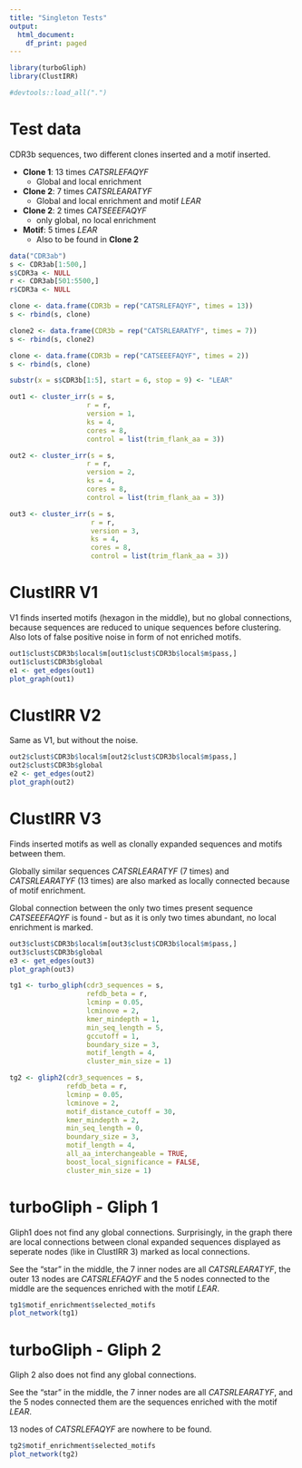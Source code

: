 ```yaml
---
title: "Singleton Tests"
output:
  html_document:
    df_print: paged
---
```


```r
library(turboGliph)
library(ClustIRR)
```

```r
#devtools::load_all(".")
```

# Test data

CDR3b sequences, two different clones inserted and a motif inserted.

* **Clone 1**: 13 times *CATSRLEFAQYF* 
  * Global and local enrichment
* **Clone 2**: 7 times *CATSRLEARATYF* 
  * Global and local enrichment and motif *LEAR*
* **Clone 2**: 2 times *CATSEEEFAQYF* 
  * only global, no local enrichment
* **Motif**: 5 times *LEAR* 
  * Also to be found in **Clone 2**

```r
data("CDR3ab")
s <- CDR3ab[1:500,]
s$CDR3a <- NULL
r <- CDR3ab[501:5500,]
r$CDR3a <- NULL
```

```r
clone <- data.frame(CDR3b = rep("CATSRLEFAQYF", times = 13))
s <- rbind(s, clone)
```

```r
clone2 <- data.frame(CDR3b = rep("CATSRLEARATYF", times = 7))
s <- rbind(s, clone2)
```

```r
clone <- data.frame(CDR3b = rep("CATSEEEFAQYF", times = 2))
s <- rbind(s, clone)
```

```r
substr(x = s$CDR3b[1:5], start = 6, stop = 9) <- "LEAR"
```


```r
out1 <- cluster_irr(s = s,
                   r = r,
                   version = 1,
                   ks = 4,
                   cores = 8,
                   control = list(trim_flank_aa = 3))
```

```r
out2 <- cluster_irr(s = s,
                   r = r,
                   version = 2,
                   ks = 4,
                   cores = 8,
                   control = list(trim_flank_aa = 3))
```


```r
out3 <- cluster_irr(s = s,
                    r = r,
                    version = 3,
                    ks = 4,
                    cores = 8,
                    control = list(trim_flank_aa = 3))
```

# ClustIRR V1

V1 finds inserted motifs (hexagon in the middle), but no global connections, 
because sequences are reduced to unique sequences before clustering. 
Also lots of false positive noise in form of not enriched motifs.

```r
out1$clust$CDR3b$local$m[out1$clust$CDR3b$local$m$pass,]
out1$clust$CDR3b$global
e1 <- get_edges(out1)
plot_graph(out1)

```

# ClustIRR V2

Same as V1, but without the noise.

```r
out2$clust$CDR3b$local$m[out2$clust$CDR3b$local$m$pass,]
out2$clust$CDR3b$global
e2 <- get_edges(out2)
plot_graph(out2)

```

# ClustIRR V3

Finds inserted motifs as well as clonally expanded sequences and motifs 
between them.

Globally similar sequences *CATSRLEARATYF* (7 times) and *CATSRLEARATYF* 
(13 times) are also marked as locally connected because of motif enrichment.

Global connection between the only two times present sequence 
*CATSEEEFAQYF* is found - but as it is only two times abundant, no local 
enrichment is marked.

```r
out3$clust$CDR3b$local$m[out3$clust$CDR3b$local$m$pass,]
out3$clust$CDR3b$global
e3 <- get_edges(out3)
plot_graph(out3)

```




```r
tg1 <- turbo_gliph(cdr3_sequences = s,
                   refdb_beta = r,
                   lcminp = 0.05,
                   lcminove = 2,
                   kmer_mindepth = 1,
                   min_seq_length = 5,
                   gccutoff = 1,
                   boundary_size = 3,
                   motif_length = 4,
                   cluster_min_size = 1)
```

```r
tg2 <- gliph2(cdr3_sequences = s,
              refdb_beta = r,
              lcminp = 0.05,
              lcminove = 2,
              motif_distance_cutoff = 30,
              kmer_mindepth = 2,
              min_seq_length = 0,
              boundary_size = 3,
              motif_length = 4,
              all_aa_interchangeable = TRUE,
              boost_local_significance = FALSE,
              cluster_min_size = 1)
```

# turboGliph - Gliph 1

Gliph1 does not find any global connections. Surprisingly, in the graph 
there are local connections between clonal expanded sequences displayed as 
seperate nodes (like in ClustIRR 3) marked as local connections.

See the "star" in the middle, the 7 inner nodes are all *CATSRLEARATYF*,
the outer 13 nodes are *CATSRLEFAQYF* and the 5 nodes connected to the middle 
are the sequences enriched with the motif *LEAR*. 

```r
tg1$motif_enrichment$selected_motifs
plot_network(tg1)
```

# turboGliph - Gliph 2

Gliph 2 also does not find any global connections.

See the "star" in the middle, the 7 inner nodes are all *CATSRLEARATYF*, and 
the 5 nodes connected them are the sequences enriched with the motif *LEAR*.

13 nodes of *CATSRLEFAQYF* are nowhere to be found.

```r
tg2$motif_enrichment$selected_motifs
plot_network(tg2)
```


